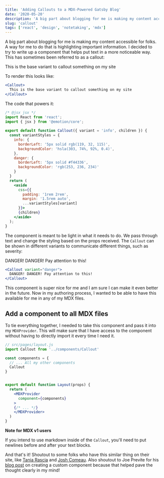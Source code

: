 ```yaml
---
title: 'Adding Callouts to a MDX-Powered Gatsby Blog'
date: '2020-05-20'
description: 'A big part about blogging for me is making my content accessible for folks. A way for me to do that is highlighting important information with a callout.'
slug: 'callout'
tags: ['react', 'design', 'notetaking', 'mdx']
---
```



A big part about blogging for me is making my content accessible for folks. A way for me to do that is highlighting important information. I decided to try to write up a component that helps put text in a more noticeable way. This has sometimes been referred to as a callout:

<Callout>
  This is the base variant to callout something on my site
</Callout>

To render this looks like:

```jsx
<Callout>
  This is the base variant to callout something on my site
</Callout>
```

The code that powers it:

```jsx
/* @jsx jsx */
import React from 'react';
import { jsx } from '@emotion/core';
 
export default function Callout({ variant = 'info', children }) {
  const variantStyles = {
    info: {
      borderLeft: '5px solid rgb(119, 32, 115)',
      backgroundColor: 'hsla(303, 74%, 92%, 0.4)',
    },
    danger: {
      borderLeft: '5px solid #f44336',
      backgroundColor: 'rgb(253, 236, 234)'
    }
  }
  return (
    <aside
      css={{
        padding: '1rem 2rem',
        margin: '1.5rem auto',
        ...variantStyles[variant]
      }}>
      {children}
    </aside>
  );
}
```

The component is meant to be light in what it needs to do. We pass through text and change the
styling based on the props received. The `Callout` can be shown in different variants to 
communicate different things, such as severity:

<Callout variant="danger">
  DANGER! DANGER! Pay attention to this!
</Callout>

```jsx
<Callout variant="danger">
  DANGER! DANGER! Pay attention to this!
</Callout>
```

This component is super nice for me and I am sure I can make it even better in the future.
Now in my authoring process, I wanted to be able to have this available for me in any of my MDX files.

## Add a component to all MDX files

To tie everything together, I needed to take this component and pass it into my `MDXProvider`. This will
make sure that I have access to the component without having to directly import it every time I need it.


```jsx {2,6}
// src/pages/layout.js
import Callout from '../components/Callout'

const components = {
  // ... All my other components
  Callout
}


export default function Layout(props) {
  return (
    <MDXProvider 
      component={components}
    >
    {/* ... */}
    </MDXProvider>
  )
}
```

<Callout>

**Note for MDX v1 users**

If you intend to use markdown inside of the `Callout`, you'll
need to put newlines before and after your text blocks.

</Callout>

And that's it! Shoutout to some folks who have this similar thing on their 
site, like [Tania Rascia](https://www.taniarascia.com/) and [Josh Comeau](https://joshwcomeau.com/).
Also shoutout to Joe Previte for his [blog post](https://joeprevite.com/writing-custom-note-component-mdx)
on creating a custom component because that helped pave the thought clearly in my mind!